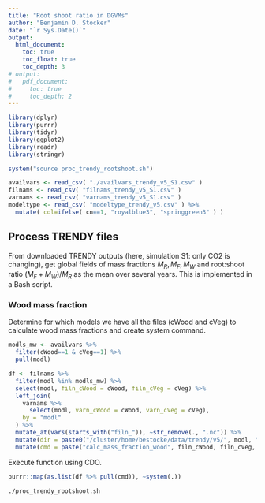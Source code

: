 ```yaml
---
title: "Root shoot ratio in DGVMs"
author: "Benjamin D. Stocker"
date: "`r Sys.Date()`"
output:
  html_document:
    toc: true
    toc_float: true
    toc_depth: 3
# output:
#   pdf_document:
#     toc: true
#     toc_depth: 2
---
```


```r
library(dplyr)
library(purrr)
library(tidyr)
library(ggplot2)
library(readr)
library(stringr)

system("source proc_trendy_rootshoot.sh")

availvars <- read_csv( "./availvars_trendy_v5_S1.csv" )
filnams <- read_csv( "filnams_trendy_v5_S1.csv" )
varnams <- read_csv( "varnams_trendy_v5_S1.csv" )
modeltype <- read_csv( "modeltype_trendy_v5.csv" ) %>% 
  mutate( col=ifelse( cn==1, "royalblue3", "springgreen3" ) )
```

## Process TRENDY files

From downloaded TRENDY outputs (here, simulation S1: only CO2 is changing), get global fields of mass fractions $M_R, M_F, M_W$ and root:shoot ratio $(M_F + M_W)/M_R$ as the mean over several years. This is implemented in a Bash script.

### Wood mass fraction

Determine for which models we have all the files (cWood and cVeg) to calculate wood mass fractions and create system command.
```r
modls_mw <- availvars %>% 
  filter(cWood==1 & cVeg==1) %>% 
  pull(modl)

df <- filnams %>% 
  filter(modl %in% modls_mw) %>% 
  select(modl, filn_cWood = cWood, filn_cVeg = cVeg) %>% 
  left_join(
    varnams %>% 
      select(modl, varn_cWood = cWood, varn_cVeg = cVeg),
    by = "modl"
  ) %>% 
  mutate_at(vars(starts_with("filn_")), ~str_remove(., ".nc")) %>% 
  mutate(dir = paste0("/cluster/home/bestocke/data/trendy/v5/", modl, "/S1/")) %>% 
  mutate(cmd = paste("calc_mass_fraction_wood", filn_cWood, filn_cVeg, varn_cWood, varn_cVeg, dir))
```

Execute function using CDO.
```r
purrr::map(as.list(df %>% pull(cmd)), ~system(.))
```


```
./proc_trendy_rootshoot.sh
```
